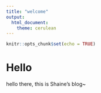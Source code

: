 ```yaml
---
title: "welcome"
output: 
  html_document:
    theme: cerulean
---
```


```r
knitr::opts_chunk$set(echo = TRUE)
```

# Hello

hello there, this is Shaine's blog~